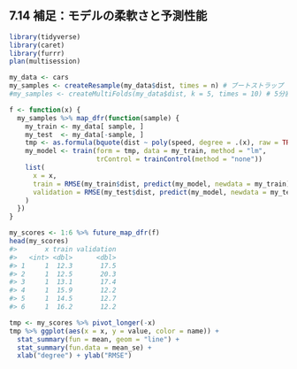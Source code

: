 ## 7.14 補足：モデルの柔軟さと予測性能

```r
library(tidyverse)
library(caret)
library(furrr)
plan(multisession)

my_data <- cars
my_samples <- createResample(my_data$dist, times = n) # ブートストラップ
#my_samples <- createMultiFolds(my_data$dist, k = 5, times = 10) # 5分割交差検証（10回）
```

```r
f <- function(x) {
  my_samples %>% map_dfr(function(sample) {
    my_train <- my_data[ sample, ]
    my_test  <- my_data[-sample, ]
    tmp <- as.formula(bquote(dist ~ poly(speed, degree = .(x), raw = TRUE)))
    my_model <- train(form = tmp, data = my_train, method = "lm",
                      trControl = trainControl(method = "none"))
    list(
      x = x,
      train = RMSE(my_train$dist, predict(my_model, newdata = my_train)),
      validation = RMSE(my_test$dist, predict(my_model, newdata = my_test))
    )
  })
}
```

```r
my_scores <- 1:6 %>% future_map_dfr(f)
head(my_scores)
#>       x train validation
#>   <int> <dbl>      <dbl>
#> 1     1  12.3       17.5
#> 2     1  12.5       20.3
#> 3     1  13.1       17.4
#> 4     1  15.9       12.2
#> 5     1  14.5       12.7
#> 6     1  16.2       12.2
```

```r
tmp <- my_scores %>% pivot_longer(-x)
tmp %>% ggplot(aes(x = x, y = value, color = name)) +
  stat_summary(fun = mean, geom = "line") +
  stat_summary(fun.data = mean_se) +
  xlab("degree") + ylab("RMSE")
```

